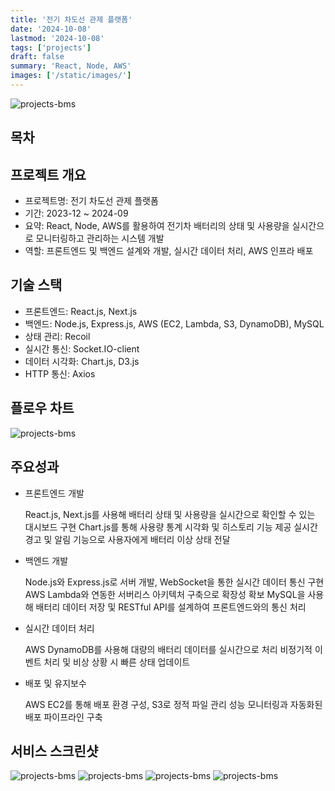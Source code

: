 ```yaml
---
title: '전기 차도선 관제 플랫폼'
date: '2024-10-08'
lastmod: '2024-10-08'
tags: ['projects']
draft: false
summary: 'React, Node, AWS'
images: ['/static/images/']
---
```


![projects-bms](/static/images/project/bms.jpg)
## 목차
  <TOCInline toc={props.toc} exclude="Introduction" />

## 프로젝트 개요
  - 프로젝트명: 전기 차도선 관제 플랫폼
  - 기간: 2023-12 ~ 2024-09
  - 요약: React, Node, AWS를 활용하여 전기차 배터리의 상태 및 사용량을 실시간으로 모니터링하고 관리하는 시스템 개발
  - 역할: 프론트엔드 및 백엔드 설계와 개발, 실시간 데이터 처리, AWS 인프라 배포
  
## 기술 스택
  - 프론트엔드: React.js, Next.js
  - 백엔드: Node.js, Express.js, AWS (EC2, Lambda, S3, DynamoDB), MySQL
  - 상태 관리: Recoil
  - 실시간 통신: Socket.IO-client
  - 데이터 시각화: Chart.js, D3.js
  - HTTP 통신: Axios

## 플로우 차트
  ![projects-bms](/static/images/project/bfcsflow.png)

## 주요성과
  - 프론트엔드 개발

    React.js, Next.js를 사용해 배터리 상태 및 사용량을 실시간으로 확인할 수 있는 대시보드 구현
    Chart.js를 통해 사용량 통계 시각화 및 히스토리 기능 제공
    실시간 경고 및 알림 기능으로 사용자에게 배터리 이상 상태 전달

  - 백엔드 개발

    Node.js와 Express.js로 서버 개발, WebSocket을 통한 실시간 데이터 통신 구현
    AWS Lambda와 연동한 서버리스 아키텍처 구축으로 확장성 확보
    MySQL을 사용해 배터리 데이터 저장 및 RESTful API를 설계하여 프론트엔드와의 통신 처리

  - 실시간 데이터 처리

    AWS DynamoDB를 사용해 대량의 배터리 데이터를 실시간으로 처리
    비정기적 이벤트 처리 및 비상 상황 시 빠른 상태 업데이트

  - 배포 및 유지보수

    AWS EC2를 통해 배포 환경 구성, S3로 정적 파일 관리
    성능 모니터링과 자동화된 배포 파이프라인 구축

## 서비스 스크린샷
  ![projects-bms](/static/images/project/bms.jpg)
  ![projects-bms](/static/images/project/bms1.png)
  ![projects-bms](/static/images/project/bms2.png)
  ![projects-bms](/static/images/project/bms3.png)